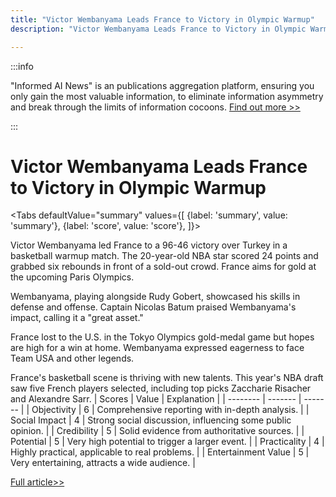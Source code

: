 ```yaml
---
title: "Victor Wembanyama Leads France to Victory in Olympic Warmup"
description: "Victor Wembanyama Leads France to Victory in Olympic Warmup"

---
```



:::info

"Informed AI News" is an publications aggregation platform, ensuring you only gain the most valuable information, to eliminate information asymmetry and break through the limits of information cocoons.  [Find out more >>](/)

:::

# Victor Wembanyama Leads France to Victory in Olympic Warmup


<Tabs
	defaultValue="summary"
	values={[
	{label: 'summary', value: 'summary'},
	{label: 'score', value: 'score'},
]}>
<TabItem value="summary">


Victor Wembanyama led France to a 96-46 victory over Turkey in a basketball warmup match. The 20-year-old NBA star scored 24 points and grabbed six rebounds in front of a sold-out crowd. France aims for gold at the upcoming Paris Olympics.

Wembanyama, playing alongside Rudy Gobert, showcased his skills in defense and offense. Captain Nicolas Batum praised Wembanyama's impact, calling it a "great asset."

France lost to the U.S. in the Tokyo Olympics gold-medal game but hopes are high for a win at home. Wembanyama expressed eagerness to face Team USA and other legends.

France's basketball scene is thriving with new talents. This year's NBA draft saw five French players selected, including top picks Zaccharie Risacher and Alexandre Sarr.
</TabItem>
<TabItem value="score">
	| Scores     | Value   | Explanation |
	| -------- | ------- | ------- |
	| Objectivity  | 6    | Comprehensive reporting with in-depth analysis.    |
	| Social Impact | 4     | Strong social discussion, influencing some public opinion.    |
	| Credibility    | 5    | Solid evidence from authoritative sources.    |
	| Potential    | 5    | Very high potential to trigger a larger event.    |
	| Practicality    | 4    | Highly practical, applicable to real problems.    |
	| Entertainment Value    | 5    | Very entertaining, attracts a wide audience.    |
</TabItem>
</Tabs>

[Full article>>](https://apnews.com/article/france-basketball-wembanyama-gobert-olympics-91d6026196a3f977dc11a915d8fb0674)

